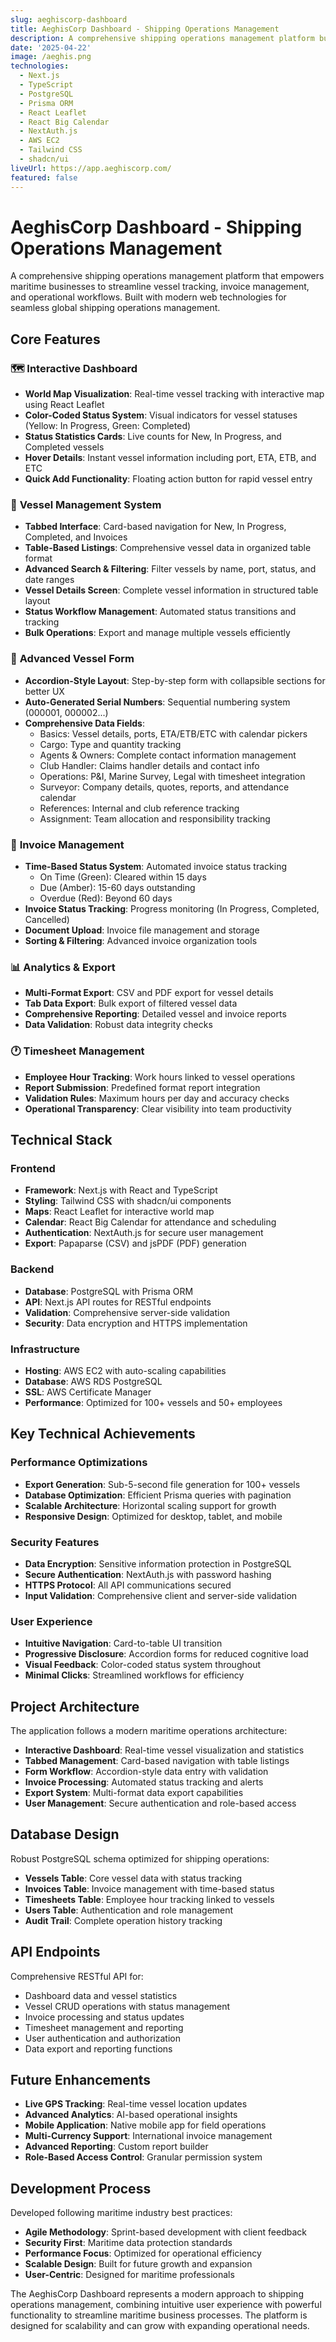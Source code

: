 ```yaml
---
slug: aeghiscorp-dashboard
title: AeghisCorp Dashboard - Shipping Operations Management
description: A comprehensive shipping operations management platform built with Next.js, TypeScript, and PostgreSQL. Track vessels, manage invoices, handle timesheets, and monitor global shipping operations with real-time analytics and reporting.
date: '2025-04-22'
image: /aeghis.png
technologies:
  - Next.js
  - TypeScript
  - PostgreSQL
  - Prisma ORM
  - React Leaflet
  - React Big Calendar
  - NextAuth.js
  - AWS EC2
  - Tailwind CSS
  - shadcn/ui
liveUrl: https://app.aeghiscorp.com/
featured: false
---
```


# AeghisCorp Dashboard - Shipping Operations Management

A comprehensive shipping operations management platform that empowers maritime businesses to streamline vessel tracking, invoice management, and operational workflows. Built with modern web technologies for seamless global shipping operations management.

## Core Features

### 🗺️ **Interactive Dashboard**
- **World Map Visualization**: Real-time vessel tracking with interactive map using React Leaflet
- **Color-Coded Status System**: Visual indicators for vessel statuses (Yellow: In Progress, Green: Completed)
- **Status Statistics Cards**: Live counts for New, In Progress, and Completed vessels
- **Hover Details**: Instant vessel information including port, ETA, ETB, and ETC
- **Quick Add Functionality**: Floating action button for rapid vessel entry

### 🚢 **Vessel Management System**
- **Tabbed Interface**: Card-based navigation for New, In Progress, Completed, and Invoices
- **Table-Based Listings**: Comprehensive vessel data in organized table format
- **Advanced Search & Filtering**: Filter vessels by name, port, status, and date ranges
- **Vessel Details Screen**: Complete vessel information in structured table layout
- **Status Workflow Management**: Automated status transitions and tracking
- **Bulk Operations**: Export and manage multiple vessels efficiently

### 📝 **Advanced Vessel Form**
- **Accordion-Style Layout**: Step-by-step form with collapsible sections for better UX
- **Auto-Generated Serial Numbers**: Sequential numbering system (000001, 000002...)
- **Comprehensive Data Fields**: 
  - Basics: Vessel details, ports, ETA/ETB/ETC with calendar pickers
  - Cargo: Type and quantity tracking
  - Agents & Owners: Complete contact information management
  - Club Handler: Claims handler details and contact info
  - Operations: P&I, Marine Survey, Legal with timesheet integration
  - Surveyor: Company details, quotes, reports, and attendance calendar
  - References: Internal and club reference tracking
  - Assignment: Team allocation and responsibility tracking

### 💼 **Invoice Management**
- **Time-Based Status System**: Automated invoice status tracking
  - On Time (Green): Cleared within 15 days
  - Due (Amber): 15-60 days outstanding
  - Overdue (Red): Beyond 60 days
- **Invoice Status Tracking**: Progress monitoring (In Progress, Completed, Cancelled)
- **Document Upload**: Invoice file management and storage
- **Sorting & Filtering**: Advanced invoice organization tools

### 📊 **Analytics & Export**
- **Multi-Format Export**: CSV and PDF export for vessel details
- **Tab Data Export**: Bulk export of filtered vessel data
- **Comprehensive Reporting**: Detailed vessel and invoice reports
- **Data Validation**: Robust data integrity checks

### 🕐 **Timesheet Management**
- **Employee Hour Tracking**: Work hours linked to vessel operations
- **Report Submission**: Predefined format report integration
- **Validation Rules**: Maximum hours per day and accuracy checks
- **Operational Transparency**: Clear visibility into team productivity

## Technical Stack

### **Frontend**
- **Framework**: Next.js with React and TypeScript
- **Styling**: Tailwind CSS with shadcn/ui components
- **Maps**: React Leaflet for interactive world map
- **Calendar**: React Big Calendar for attendance and scheduling
- **Authentication**: NextAuth.js for secure user management
- **Export**: Papaparse (CSV) and jsPDF (PDF) generation

### **Backend**
- **Database**: PostgreSQL with Prisma ORM
- **API**: Next.js API routes for RESTful endpoints
- **Validation**: Comprehensive server-side validation
- **Security**: Data encryption and HTTPS implementation

### **Infrastructure**
- **Hosting**: AWS EC2 with auto-scaling capabilities
- **Database**: AWS RDS PostgreSQL
- **SSL**: AWS Certificate Manager
- **Performance**: Optimized for 100+ vessels and 50+ employees

## Key Technical Achievements

### **Performance Optimizations**
- **Export Generation**: Sub-5-second file generation for 100+ vessels
- **Database Optimization**: Efficient Prisma queries with pagination
- **Scalable Architecture**: Horizontal scaling support for growth
- **Responsive Design**: Optimized for desktop, tablet, and mobile

### **Security Features**
- **Data Encryption**: Sensitive information protection in PostgreSQL
- **Secure Authentication**: NextAuth.js with password hashing
- **HTTPS Protocol**: All API communications secured
- **Input Validation**: Comprehensive client and server-side validation

### **User Experience**
- **Intuitive Navigation**: Card-to-table UI transition
- **Progressive Disclosure**: Accordion forms for reduced cognitive load
- **Visual Feedback**: Color-coded status system throughout
- **Minimal Clicks**: Streamlined workflows for efficiency

## Project Architecture

The application follows a modern maritime operations architecture:

- **Interactive Dashboard**: Real-time vessel visualization and statistics
- **Tabbed Management**: Card-based navigation with table listings
- **Form Workflow**: Accordion-style data entry with validation
- **Invoice Processing**: Automated status tracking and alerts
- **Export System**: Multi-format data export capabilities
- **User Management**: Secure authentication and role-based access

## Database Design

Robust PostgreSQL schema optimized for shipping operations:

- **Vessels Table**: Core vessel data with status tracking
- **Invoices Table**: Invoice management with time-based status
- **Timesheets Table**: Employee hour tracking linked to vessels
- **Users Table**: Authentication and role management
- **Audit Trail**: Complete operation history tracking

## API Endpoints

Comprehensive RESTful API for:
- Dashboard data and vessel statistics
- Vessel CRUD operations with status management
- Invoice processing and status updates
- Timesheet management and reporting
- User authentication and authorization
- Data export and reporting functions

## Future Enhancements

- **Live GPS Tracking**: Real-time vessel location updates
- **Advanced Analytics**: AI-based operational insights
- **Mobile Application**: Native mobile app for field operations
- **Multi-Currency Support**: International invoice management
- **Advanced Reporting**: Custom report builder
- **Role-Based Access Control**: Granular permission system

## Development Process

Developed following maritime industry best practices:
- **Agile Methodology**: Sprint-based development with client feedback
- **Security First**: Maritime data protection standards
- **Performance Focus**: Optimized for operational efficiency
- **Scalable Design**: Built for future growth and expansion
- **User-Centric**: Designed for maritime professionals

The AeghisCorp Dashboard represents a modern approach to shipping operations management, combining intuitive user experience with powerful functionality to streamline maritime business processes. The platform is designed for scalability and can grow with expanding operational needs.
